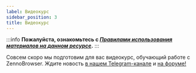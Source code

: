 ```yaml
---
label: Видеокурс
sidebar_position: 3
title: Видеокурс
---
```


:::info **Пожалуйста, ознакомьтесь с [*Правилами использования материалов на данном ресурсе*](../Disclaimer).**
:::

Совсем скоро мы подготовим для вас видеокурс, обучающий работе с ZennoBrowser. Ждите новость [в нашем Telegram-канале](https://t.me/capmonstercloud) и [на форуме!](https://zenno.club/discussion/forums/zennobrowser.340/)